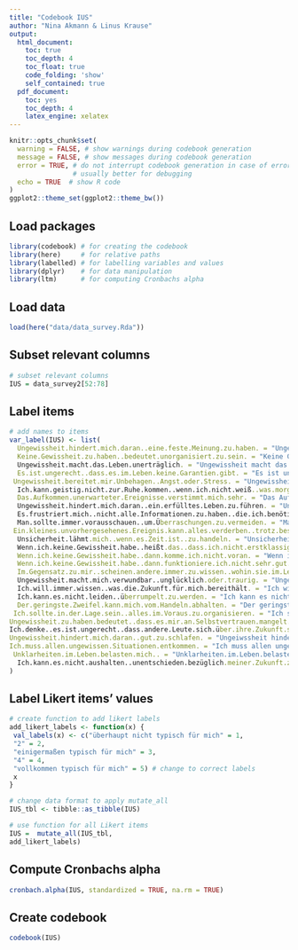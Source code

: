 ```yaml
---
title: "Codebook IUS"
author: "Nina Akmann & Linus Krause"
output:
  html_document:
    toc: true
    toc_depth: 4
    toc_float: true
    code_folding: 'show'
    self_contained: true
  pdf_document:
    toc: yes
    toc_depth: 4
    latex_engine: xelatex
---
```


```r
knitr::opts_chunk$set(
  warning = FALSE, # show warnings during codebook generation
  message = FALSE, # show messages during codebook generation
  error = TRUE, # do not interrupt codebook generation in case of errors,
                # usually better for debugging
  echo = TRUE  # show R code
)
ggplot2::theme_set(ggplot2::theme_bw())

```

## Load packages
```r
library(codebook) # for creating the codebook
library(here)     # for relative paths 
library(labelled) # for labelling variables and values 
library(dplyr)    # for data manipulation
library(ltm)      # for computing Cronbachs alpha 
```

## Load data
```r
load(here("data/data_survey.Rda")) 
```

## Subset relevant columns
```r
# subset relevant columns
IUS = data_survey2[52:78] 
```

## Label items
```r
# add names to items 
var_label(IUS) <- list(
  Ungewissheit.hindert.mich.daran..eine.feste.Meinung.zu.haben. = "Ungewissheit hindert mich daran, eine feste Meinung zu haben.", 
  Keine.Gewissheit.zu.haben..bedeutet.unorganisiert.zu.sein. = "Keine Gewissheit zu haben, bedeutet unorganisiert zu sein.", 
  Ungewissheit.macht.das.Leben.unerträglich. = "Ungewissheit macht das Leben unerträglich.", 
  Es.ist.ungerecht..dass.es.im.Leben.keine.Garantien.gibt. = "Es ist ungerecht, dass es im Leben keine Garantien gibt.", 
 Ungewissheit.bereitet.mir.Unbehagen..Angst.oder.Stress. = "Ungewissheit bereitet mir Unbehagen, Angst oder Stress.", 
  Ich.kann.geistig.nicht.zur.Ruhe.kommen..wenn.ich.nicht.weiß..was.morgen.passieren.wird. = "Ich kann geistig nicht zur Ruhe kommen, wenn ich nicht weiß, was morgen passieren wird.", 
  Das.Aufkommen.unerwarteter.Ereignisse.verstimmt.mich.sehr. = "Das Aufkommen unerwarteter Ereignisse verstimmt mich sehr.", 
  Ungewissheit.hindert.mich.daran..ein.erfülltes.Leben.zu.führen. = "Ungewissheit.hindert.mich.daran, ein erfülltes Leben zu führen.", 
  Es.frustriert.mich..nicht.alle.Informationen.zu.haben..die.ich.benötige. = "Es frustriert mich, nicht alle Informationen zu haben, die ich benötige.", 
  Man.sollte.immer.vorausschauen..um.Überraschungen.zu.vermeiden. = "Man sollte immer vorausschauen, um Überraschungen zu vermeiden.",
 Ein.kleines.unvorhergesehenes.Ereignis.kann.alles.verderben..trotz.bester.Planung. = "Ein kleines unvorhergesehenes Ereignis kann alles verderben, trotz bester Planung.", 
  Unsicherheit.lähmt.mich..wenn.es.Zeit.ist..zu.handeln. = "Unsicherheit lähmt mich, wenn es Zeit ist,zu handeln.", 
  Wenn.ich.keine.Gewissheit.habe..heißt.das..dass.ich.nicht.erstklassig.bin. = "Wenn ich keine Gewissheit habe, heißt das, dass ich nicht erstklassig bin.", 
  Wenn.ich.keine.Gewissheit.habe..dann.komme.ich.nicht.voran. = "Wenn ich keine Gewissheit habe, dann komme ich nicht voran.", 
  Wenn.ich.keine.Gewissheit.habe..dann.funktioniere.ich.nicht.sehr.gut. = "Wenn ich keine Gewissheit habe, dann funktioniere ich nicht sehr gut.",
  Im.Gegensatz.zu.mir..scheinen.andere.immer.zu.wissen..wohin.sie.im.Leben.gehen. = "Ich Gegensatz zu mir, scheinen andere immer zu wissen, wohin sie im Leben gehen.", 
  Ungewissheit.macht.mich.verwundbar..unglücklich.oder.traurig. = "Ungewissheit macht mich verwunbar, unglücklich oder traurig.", 
  Ich.will.immer.wissen..was.die.Zukunft.für.mich.bereithält. = "Ich will immer wissen, was die Zukunft für mich bereithält.", 
  Ich.kann.es.nicht.leiden..überrumpelt.zu.werden. = "Ich kann es nicht leiden, überrumpelt zu werden.", 
  Der.geringste.Zweifel.kann.mich.vom.Handeln.abhalten. = "Der geringste Zweifel kann mich vom Handeln abhalten.",
 Ich.sollte.in.der.Lage.sein..alles.im.Voraus.zu.organisieren. = "Ich sollte in der Lage sein, alles im Voraus zu organisieren.", 
Ungewissheit.zu.haben.bedeutet..dass.es.mir.an.Selbstvertrauen.mangelt. = "Ungewissheit zu haben bedeutet, dass es mir an Selbstvertrauen mangelt.", 
Ich.denke..es.ist.ungerecht..dass.andere.Leute.sich.über.ihre.Zukunft.sicher.zu.sein.scheinen. = "Ich denke, es ist ungerecht, dass andere Leute sich über ihr Zukunft sicher zu sein scheinen.", 
Ungewissheit.hindert.mich.daran..gut.zu.schlafen. = "Ungeiwssheit hindert mich daran, gut zu schlafen.", 
Ich.muss.allen.ungewissen.Situationen.entkommen. = "Ich muss allen ungewissen Situationen entkommen.",
 Unklarheiten.im.Leben.belasten.mich.. = "Unklarheiten.im.Leben.belasten.mich.", 
  Ich.kann.es.nicht.aushalten..unentschieden.bezüglich.meiner.Zukunft.zu.sein. = "Ich kann es nicht aushalten, unentschieden bezüglich meiner Zukunft zu sein."
)
```

## Label Likert items' values 
```r
# create function to add likert labels 
add_likert_labels <- function(x) {
 val_labels(x) <- c("überhaupt nicht typisch für mich" = 1,
 "2" = 2,
 "einigermaßen typisch für mich" = 3,
 "4" = 4, 
 "vollkommen typisch für mich" = 5) # change to correct labels 
 x
}

# change data format to apply mutate_all
IUS_tbl <- tibble::as_tibble(IUS)

# use function for all Likert items
IUS =  mutate_all(IUS_tbl, 
add_likert_labels)
```

## Compute Cronbachs alpha 
```r
cronbach.alpha(IUS, standardized = TRUE, na.rm = TRUE)
```

## Create codebook
```r
codebook(IUS)
```




